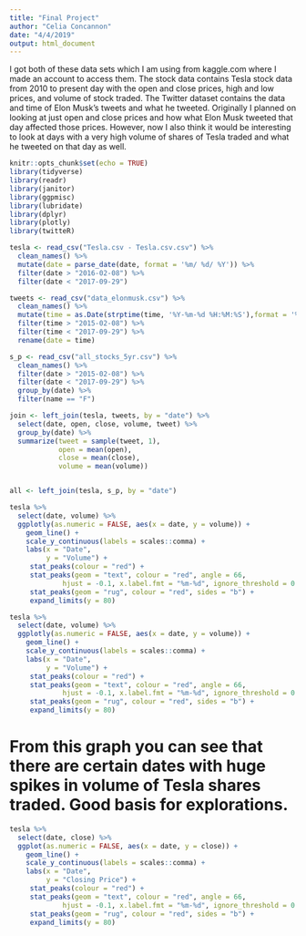 ```yaml
---
title: "Final Project"
author: "Celia Concannon"
date: "4/4/2019"
output: html_document
---
```


I got both of these data sets which I am using from kaggle.com where I made an account to access them.  The stock data contains Tesla stock data from 2010 to present day with the open and close prices, high and low prices, and volume of stock traded.  The Twitter dataset contains the data and time of Elon Musk's tweets and what he tweeted.  Originally I planned on looking at just open and close prices and how what Elon Musk tweeted that day affected those prices.  However, now I also think it would be interesting to look at days with a very high volume of shares of Tesla traded and what he tweeted on that day as well.

```r
knitr::opts_chunk$set(echo = TRUE)
library(tidyverse)
library(readr)
library(janitor)
library(ggpmisc) 
library(lubridate)
library(dplyr)
library(plotly)
library(twitteR)
```


```r
tesla <- read_csv("Tesla.csv - Tesla.csv.csv") %>%
  clean_names() %>%
  mutate(date = parse_date(date, format = '%m/ %d/ %Y')) %>%
  filter(date > "2016-02-08") %>%
  filter(date < "2017-09-29")

tweets <- read_csv("data_elonmusk.csv") %>%
  clean_names() %>%
  mutate(time = as.Date(strptime(time, '%Y-%m-%d %H:%M:%S'),format = '%Y-%m-%d')) %>%
  filter(time > "2015-02-08") %>%
  filter(time < "2017-09-29") %>%
  rename(date = time)

s_p <- read_csv("all_stocks_5yr.csv") %>%
  clean_names() %>%
  filter(date > "2015-02-08") %>%
  filter(date < "2017-09-29") %>%
  group_by(date) %>%
  filter(name == "F")

join <- left_join(tesla, tweets, by = "date") %>%
  select(date, open, close, volume, tweet) %>%
  group_by(date) %>%
  summarize(tweet = sample(tweet, 1),
            open = mean(open),
            close = mean(close),
            volume = mean(volume))


all <- left_join(tesla, s_p, by = "date")
```

```r
tesla %>%
  select(date, volume) %>%
  ggplotly(as.numeric = FALSE, aes(x = date, y = volume)) +
    geom_line() +
    scale_y_continuous(labels = scales::comma) +
    labs(x = "Date",
         y = "Volume") +
     stat_peaks(colour = "red") +
     stat_peaks(geom = "text", colour = "red", angle = 66,
             hjust = -0.1, x.label.fmt = "%m-%d", ignore_threshold = 0.5) +
     stat_peaks(geom = "rug", colour = "red", sides = "b") +
     expand_limits(y = 80)
```


```r
tesla %>%
  select(date, volume) %>%
  ggplotly(as.numeric = FALSE, aes(x = date, y = volume)) +
    geom_line() +
    scale_y_continuous(labels = scales::comma) +
    labs(x = "Date",
         y = "Volume") +
     stat_peaks(colour = "red") +
     stat_peaks(geom = "text", colour = "red", angle = 66,
             hjust = -0.1, x.label.fmt = "%m-%d", ignore_threshold = 0.5) +
     stat_peaks(geom = "rug", colour = "red", sides = "b") +
     expand_limits(y = 80)
```

# From this graph you can see that there are certain dates with huge spikes in volume of Tesla shares traded.  Good basis for explorations.
```r
tesla %>%
  select(date, close) %>%
  ggplot(as.numeric = FALSE, aes(x = date, y = close)) +
    geom_line() +
    scale_y_continuous(labels = scales::comma) +
    labs(x = "Date",
         y = "Closing Price") +
     stat_peaks(colour = "red") +
     stat_peaks(geom = "text", colour = "red", angle = 66,
             hjust = -0.1, x.label.fmt = "%m-%d", ignore_threshold = 0.5) +
     stat_peaks(geom = "rug", colour = "red", sides = "b") +
     expand_limits(y = 80)
```

